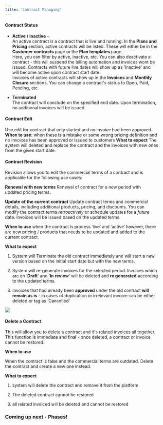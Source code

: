 ```yaml
---
title: 'Contract Managing'
---
```


#### Contract Status

* **Active / Inactive** - <br />
  An active contract is a contract that is live and running. In the **Plans and Pricing** section, active contracts will be listed. These will either be in the **Customer contracts** page or  the **Plan templates** page. <br /> Here, you can filter by active, inactive, etc. You can also deactivate a contract -  this will suspend the billing automation and invoices wont be issued. Contracts with future live dates will show up as 'Inactive' and will become active upon contract start date. <br /> Invoices of active contracts will show up in the **Invoices** and **Monthly Closure** sections. You can change a contract's status to Open, Paid, Pending, etc.

* **Terminated** <br />
  The contract will conclude on the specified end date. Upon termination, no additional invoices will be issued.

#### Contract Edit

Use edit for contract that only started and no invoice had been approved.
**When to use:** when these is a mistake or some wrong pricing definition  and no invoices has been approved or issued to customers
**What to expect** The system will deleted and replace the contract and the invoices with new ones from the given start date.

#### Contract Revision

Revision allows you to edit the commercial terms of a contract and is applicable for the following use cases:

**Renewal with new terms**&#x20;
Renewal of contract for a new period with updated pricing terms.

**Update** **of the current contract**&#x20;
Update contract terms and commercial details, including additional products, pricing, and discounts. You can modify the contract terms *retroactively* or schedule updates for a *future* date. Invoices will be issued based on the updated terms.

**When to use**
when the contract is process ‘live’ and ‘active’ however, there are new pricing / products that needs to be updated and added to the current contract.

**What to expect**

1. System will Terminate the old contract immediately and will start a new version based on the initial start date but with the new terms.

2. System will re-generate invoices for the selected period. Invoices which are on ‘**Draft**’ and ‘**In** **review**’ will be deleted and **re generated** according to the updated terms.

3. Invoices that had already been **approved** under the old contract **will remain as is** - in cases of duplication or irrelevant invoice can be either deleted or tag as ‘Cancelled’

![](/Planrevision.png)

#### Delete a Contract

This will allow you to delete a contract and it's related invoices all together. This function is immediate and final - once deleted, a contract or invoice cannot be restored.

**When to use**

When the contract is false and the commercial terms are outdated. Delete the contract and create a new one instead.

**What to expect**

1. system will delete the contract and remove it from the platform

2. The deleted contract cannot be restored

3. all related invoiced will be deleted and cannot be restored

### Coming up next - Phases!&#x20;
